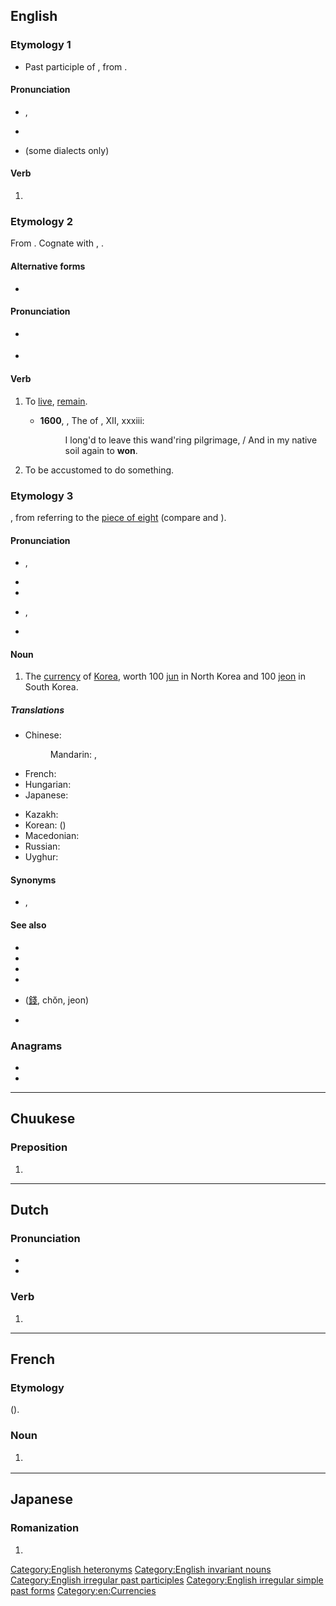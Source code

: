 {{also|Won|wón|woń}}
==English==
{{wikipedia}}

===Etymology 1===
* Past participle of {{term|win}}, from {{etyl|ang|en}} {{m|ang|winnan}}.

====Pronunciation====
* {{enPR|wŭn}}, {{IPA|/wʌn/|lang=en}}
* {{rhymes|ʌn|lang=en}}
* {{homophones|lang=en|one}} (some dialects only)

====Verb====
{{head|en|verb form}}

# {{en-past of|win}}
<!--do not add translations here; add them to the conjugations of the translations of the infinitive "win"-->

===Etymology 2===
From {{etyl|ang|en}} {{m|ang|wunian}}. Cognate with {{cog|nl|wonen}}, {{cog|de|wohnen}}.

====Alternative forms====
* {{l|en|wone}}

====Pronunciation====
* {{a|UK}} {{IPA|/wɒn/|lang=en}}
* {{homophones|lang=en|one}}

====Verb====
{{en-verb|d}}

# {{lb|en|archaic|or|obsolete|regional}} To [[live]], [[remain]].
#* '''1600''', {{w|Edward Fairfax}}, The ''{{w|Jerusalem Delivered}}'' of {{w|Torquato Tasso|Tasso}}, XII, xxxiii:
#*: I long'd to leave this wand'ring pilgrimage, / And in my native soil again to '''won'''.
# {{lb|en|archaic|or|obsolete|regional}} To be accustomed to do something.

===Etymology 3===
{{bor|en|ko|-}} {{ko-l|원|圓}}, from {{etyl|zhx|en}} {{zh-l|圓|circle” > “round coin}} referring to the [[piece of eight]] (compare {{m|en|yen}} and {{m|en|yuan}}).

====Pronunciation====
* {{a|RP}} {{enPR|wŏn}}, {{IPA|/wɒn/|lang=en}}
* {{rhymes|ɒn|lang=en}}
* {{homophones|lang=en|one}}
* {{a|US}} {{enPR|wän}}, {{IPA|/wɑn/|lang=en}}
* {{rhymes|ɑn|lang=en}}

====Noun====
{{en-noun|won}}

# The [[currency]] of [[Korea]], worth 100 [[jun]] in North Korea and 100 [[jeon]] in South Korea.

=====Translations=====
{{trans-top|currency of Korea}}
* Chinese:
*: Mandarin: {{t+|cmn|韓圓|sc=Hani}}, {{t+|cmn|韩圆|tr=Hán yuán|sc=Hani}}
* French: {{t+|fr|won}}
* Hungarian: {{t+|hu|von}}
* Japanese: {{t|ja|ウォン|tr=won}}
{{trans-mid}}
* Kazakh: {{t|kk|уон}}
* Korean: {{t+|ko|원|tr=won}} ({{t+|ko|圓}})
* Macedonian: {{t|mk|вон|m|tr=von|sc=Cyrl}}
* Russian: {{t+|ru|во́на|f}}
* Uyghur: {{t|ug|ۋون}}
{{trans-bottom}}

====Synonyms====
* {{l|en|₩}}, {{l|en|￦}}

====See also====
* {{pedialite|North Korean won}}
* {{pedialite|South Korean won}}
* {{pedialite|Korean won}}
* {{pedialite|₩}}
* {{l|en|전}} ([[錢]], chŏn, jeon)
* {{l|en|㌆}}

===Anagrams===
* {{l|en|now}}
* {{l|en|own}}

[[Category:English heteronyms]]
[[Category:English invariant nouns]]
[[Category:English irregular past participles]]
[[Category:English irregular simple past forms]]
[[Category:en:Currencies]]

----

==Chuukese==

===Preposition===
{{head|chk|preposition}}

# {{l|en|on}}

----

==Dutch==

===Pronunciation===
* {{audio|Nl-won.ogg|Audio|lang=nl}}
* {{rhymes|ɔn|lang=nl}}

===Verb===
{{nl-verb-form}}

# {{nl-verb form of|n=sg|t=past|m=ind|winnen}}

----

==French==

===Etymology===
{{etyl|ko|fr}} {{m|ko|원|sc=Hang}} ({{m|ko|圓|sc=Hang}}).

===Noun===
{{fr-noun|m}}

# {{l|en|won}} {{gloss|unit of currency}}

----

==Japanese==

===Romanization===
{{ja-romaji}}
# {{ja-romanization of|ウォン}}